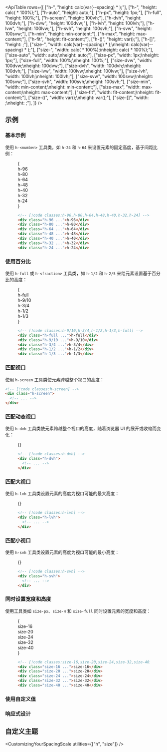 

<ApiTable
  rows={[
    ["h-<number>", "height: calc(var(--spacing) * <number>);"],
    ["h-<fraction>", "height: calc(<fraction> * 100%);"],
    ["h-auto", "height: auto;"],
    ["h-px", "height: 1px;"],
    ["h-full", "height: 100%;"],
    ["h-screen", "height: 100vh;"],
    ["h-dvh", "height: 100dvh;"],
    ["h-dvw", "height: 100dvw;"],
    ["h-lvh", "height: 100lvh;"],
    ["h-lvw", "height: 100lvw;"],
    ["h-svh", "height: 100svh;"],
    ["h-svw", "height: 100svw;"],
    ["h-min", "height: min-content;"],
    ["h-max", "height: max-content;"],
    ["h-fit", "height: fit-content;"],
    ["h-(<custom-property>)", "height: var(<custom-property>);"],
    ["h-[<value>]", "height: <value>;"],
    ["size-<number>", "width: calc(var(--spacing) * <number>);\nheight: calc(var(--spacing) * <number>);"],
    ["size-<fraction>", "width: calc(<fraction> * 100%);\nheight: calc(<fraction> * 100%);"],
    ["size-auto", "width: auto;\nheight: auto;"],
    ["size-px", "width: 1px;\nheight: 1px;"],
    ["size-full", "width: 100%;\nheight: 100%;"],
    ["size-dvw", "width: 100dvw;\nheight: 100dvw;"],
    ["size-dvh", "width: 100dvh;\nheight: 100dvh;"],
    ["size-lvw", "width: 100lvw;\nheight: 100lvw;"],
    ["size-lvh", "width: 100lvh;\nheight: 100lvh;"],
    ["size-svw", "width: 100svw;\nheight: 100svw;"],
    ["size-svh", "width: 100svh;\nheight: 100svh;"],
    ["size-min", "width: min-content;\nheight: min-content;"],
    ["size-max", "width: max-content;\nheight: max-content;"],
    ["size-fit", "width: fit-content;\nheight: fit-content;"],
    ["size-(<custom-property>)", "width: var(<custom-property>);\nheight: var(<custom-property>);"],
    ["size-[<value>]", "width: <value>;\nheight: <value>;"],
  ]}
/>

## 示例

### 基本示例

使用 `h-<number>` 工具类，如 `h-24` 和 `h-64` 来设置元素的固定高度，基于间距比例：

<Figure>

<Example>
  {
    <div className="flex items-end justify-center space-x-4 font-mono text-xs font-bold text-white">
      <div className="relative flex h-96 w-8 items-end justify-center rounded-lg bg-blue-500">
        <div className="mb-4 -rotate-90 text-left text-nowrap">h-96</div>
      </div>
      <div className="relative flex h-80 w-8 items-end justify-center rounded-lg bg-blue-500">
        <div className="mb-4 -rotate-90 text-left text-nowrap">h-80</div>
      </div>
      <div className="relative flex h-64 w-8 items-end justify-center rounded-lg bg-blue-500">
        <div className="mb-4 -rotate-90 text-left text-nowrap">h-64</div>
      </div>
      <div className="relative flex h-48 w-8 items-end justify-center rounded-lg bg-blue-500">
        <div className="mb-4 -rotate-90 text-left text-nowrap">h-48</div>
      </div>
      <div className="relative flex h-40 w-8 items-end justify-center rounded-lg bg-blue-500">
        <div className="mb-4 -rotate-90 text-left text-nowrap">h-40</div>
      </div>
      <div className="relative flex h-32 w-8 items-end justify-center rounded-lg bg-blue-500">
        <div className="mb-4 -rotate-90 text-left text-nowrap">h-32</div>
      </div>
      <div className="relative flex h-24 w-8 items-end justify-center rounded-lg bg-blue-500">
        <div className="mb-4 -rotate-90 text-left text-nowrap">h-24</div>
      </div>
    </div>
  }
</Example>

```html
<!-- [!code classes:h-96,h-80,h-64,h-48,h-40,h-32,h-24] -->
<div class="h-96 ...">h-96</div>
<div class="h-80 ...">h-80</div>
<div class="h-64 ...">h-64</div>
<div class="h-48 ...">h-48</div>
<div class="h-40 ...">h-40</div>
<div class="h-32 ...">h-32</div>
<div class="h-24 ...">h-24</div>
```

</Figure>

### 使用百分比

使用 `h-full` 或 `h-<fraction>` 工具类，如 `h-1/2` 和 `h-2/5` 来给元素设置基于百分比的高度：

<Figure>

<Example>
  {
    <div className="flex h-96 items-end justify-center space-x-4 font-mono text-xs font-bold text-white">
      <div className="relative flex h-full items-end">
        <Stripes border className="absolute inset-0 h-full rounded-lg" />
        <div className="relative flex h-full w-8 items-end justify-center rounded-lg bg-sky-500">
          <div className="mb-6 -rotate-90 text-left text-nowrap">h-full</div>
        </div>
      </div>
      <div className="relative flex h-full items-end">
        <Stripes border className="absolute inset-0 h-full rounded-lg" />
        <div className="relative flex h-9/10 w-8 items-end justify-center rounded-lg bg-sky-500">
          <div className="mb-6 -rotate-90 text-left text-nowrap">h-9/10</div>
        </div>
      </div>
      <div className="relative flex h-full items-end">
        <Stripes border className="absolute inset-0 h-full rounded-lg" />
        <div className="relative flex h-3/4 w-8 items-end justify-center rounded-lg bg-sky-500">
          <div className="mb-6 -rotate-90 text-left text-nowrap">h-3/4</div>
        </div>
      </div>
      <div className="relative flex h-full items-end">
        <Stripes border className="absolute inset-0 h-full rounded-lg" />
        <div className="relative flex h-1/2 w-8 items-end justify-center rounded-lg bg-sky-500">
          <div className="mb-6 -rotate-90 text-left text-nowrap">h-1/2</div>
        </div>
      </div>
      <div className="relative flex h-full items-end">
        <Stripes border className="absolute inset-0 h-full rounded-lg" />
        <div className="relative flex h-1/3 w-8 items-end justify-center rounded-lg bg-sky-500">
          <div className="mb-6 -rotate-90 text-left text-nowrap">h-1/3</div>
        </div>
      </div>
    </div>
  }
</Example>

```html
<!-- [!code classes:h-9/10,h-3/4,h-1/2,h-1/3,h-full] -->
<div class="h-full ...">h-full</div>
<div class="h-9/10 ...">h-9/10</div>
<div class="h-3/4 ...">h-3/4</div>
<div class="h-1/2 ...">h-1/2</div>
<div class="h-1/3 ...">h-1/3</div>
```

</Figure>

### 匹配视口

使用 `h-screen` 工具类使元素跨越整个视口的高度：

```html
<!-- [!code classes:h-screen] -->
<div class="h-screen">
  <!-- ... -->
</div>
```

### 匹配动态视口

使用 `h-dvh` 工具类使元素跨越整个视口的高度，随着浏览器 UI 的展开或收缩而变化：

<Figure hint="滚动视口以查看视口高度变化">

<Example padding={false}>
  {<DynamicViewportExample unit="dvh" colorStyles="dark:bg-pink-500 bg-pink-500 border border-pink-400" />}
</Example>

```html
<!-- [!code classes:h-dvh] -->
<div class="h-dvh">
  <!-- ... -->
</div>
```

</Figure>

### 匹配大视口

使用 `h-lvh` 工具类设置元素的高度为视口可能的最大高度：

<Figure hint="滚动视口以查看视口高度变化">

<Example padding={false}>
  {<DynamicViewportExample unit="lvh" colorStyles="dark:bg-indigo-500 bg-indigo-500 border border-indigo-400" />}
</Example>

```html
<!-- [!code classes:h-lvh] -->
<div class="h-lvh">
  <!-- ... -->
</div>
```

</Figure>

### 匹配小视口

使用 `h-svh` 工具类设置元素的高度为视口可能的最小高度：

<Figure hint="滚动视口以查看视口高度变化">

<Example padding={false}>
  {<DynamicViewportExample unit="svh" colorStyles="dark:bg-purple-500 bg-purple-500 border border-purple-400" />}
</Example>

```html
<!-- [!code classes:h-svh] -->
<div class="h-svh">
  <!-- ... -->
</div>
```

</Figure>

### 同时设置宽度和高度

使用工具类如 `size-px`、`size-4` 和 `size-full` 同时设置元素的宽度和高度：

<Figure>

<Example>
  {
    <div className="grid grid-flow-col justify-center gap-4 text-center font-mono text-xs font-bold text-white">
      <div className="grid size-16 items-center justify-center rounded-lg bg-indigo-500">size-16</div>
      <div className="grid size-20 items-center justify-center rounded-lg bg-indigo-500">size-20</div>
      <div className="grid size-24 items-center justify-center rounded-lg bg-indigo-500">size-24</div>
      <div className="hidden size-32 items-center justify-center rounded-lg bg-indigo-500 sm:grid">size-32</div>
      <div className="hidden size-40 items-center justify-center rounded-lg bg-indigo-500 md:grid">size-40</div>
    </div>
  }
</Example>

```html
<!-- [!code classes:size-16,size-20,size-24,size-32,size-40] -->
<div class="size-16 ...">size-16</div>
<div class="size-20 ...">size-20</div>
<div class="size-24 ...">size-24</div>
<div class="size-32 ...">size-32</div>
<div class="size-40 ...">size-40</div>
```

</Figure>

### 使用自定义值

<UsingACustomValue utility="h" value="32rem" name="height" variable="height" />

### 响应式设计

<ResponsiveDesign property="height" defaultClass="h-1/2" featuredClass="h-full" />

## 自定义主题

<CustomizingYourSpacingScale utilities={["h", "size"]} />
